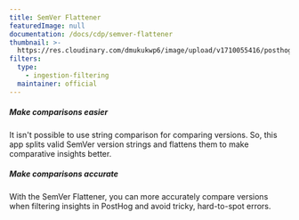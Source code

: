 ```yaml
---
title: SemVer Flattener
featuredImage: null
documentation: /docs/cdp/semver-flattener
thumbnail: >-
  https://res.cloudinary.com/dmukukwp6/image/upload/v1710055416/posthog.com/contents/cdp/thumbnails/semver-flattener.png
filters:
  type:
    - ingestion-filtering
  maintainer: official
---
```


<Section
    divider={false}
    title="Sometimes you want to compare versions when filtering in PostHog insights. This app splits a valid SemVer string, to make that easier."
    size="full"
    cols={2}
>
    <div>
        <h5>Make comparisons easier</h5>
        <p>It isn't possible to use string comparison for comparing versions. So, this app splits valid SemVer version strings and flattens them to make comparative insights better.</p>
    </div>
    <div>
        <h5>Make comparisons accurate</h5>
        <p>With the SemVer Flattener, you can more accurately compare versions when filtering insights in PostHog and avoid tricky, hard-to-spot errors.</p>
    </div>
</Section>

<TutorialsSlider topic="semver-flattener" />

<Documentation />
